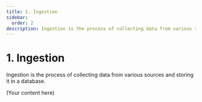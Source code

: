 ```yaml
---
title: 1. Ingestion
sidebar:
  order: 2
description: Ingestion is the process of collecting data from various sources and storing it in a database.
---
```


<ProtectedContent>

# 1. Ingestion

Ingestion is the process of collecting data from various sources and storing it in a database.

(Your content here)

</ProtectedContent>